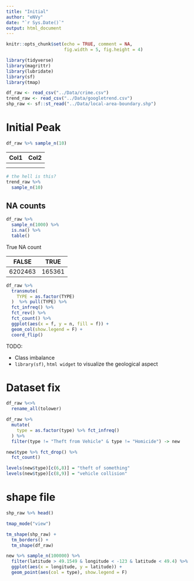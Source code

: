 ```yaml
---
title: "Initial"
author: "eNVy"
date: "`r Sys.Date()`"
output: html_document
---
```


```r
knitr::opts_chunk$set(echo = TRUE, comment = NA,
                      fig.width = 5, fig.height = 4)
```

```r
library(tidyverse)
library(magrittr)
library(lubridate)
library(sf)
library(tmap)

df_raw <- read_csv("../Data/crime.csv")
trend_raw <- read_csv("../Data/googletrend.csv")
shp_raw <- sf::st_read("../Data/local-area-boundary.shp")

```

# Initial Peak

```r
df_raw %>% sample_n(10)
```

| Col1 | Col2 |
|------|------|
|      |      |
|      |      |

```r
# the hell is this?
trend_raw %>% 
  sample_n(10)
```


## NA counts

```r
df_raw %>% 
  sample_n(1000) %>% 
  is.na() %>% 
  table()
```
True NA count

| FALSE | TRUE |
|-------|------|
|6202463|165361|


```r

df_raw %>% 
  transmute(
    TYPE = as.factor(TYPE)
  )  %>% pull(TYPE) %>% 
  fct_infreq() %>% 
  fct_rev() %>% 
  fct_count() %>% 
  ggplot(aes(x = f, y = n, fill = f)) + 
  geom_col(show.legend = F) +  
  coord_flip()
```

TODO:

-   Class imbalance
-   `library(sf)`, `html widget` to visualize the geological aspect

# Dataset fix

```r
df_raw %<>% 
  rename_all(tolower)
```



```r
df_raw %>% 
  mutate(
    type = as.factor(type) %>% fct_infreq()
  ) %>% 
  filter(type != "Theft from Vehicle" & type != "Homicide") -> new

new$type %>% fct_drop() %>% 
  fct_count()
```

```r
levels(new$type)[c(6,8)] = "theft of something"
levels(new$type)[c(8,9)] = "vehicle collision"

```

# shape file

```r
shp_raw %>% head()
```

```r
tmap_mode("view")

tm_shape(shp_raw) + 
  tm_borders() + 
  tm_shape(df_raw)
```


```r
new %>% sample_n(100000) %>% 
  filter(latitude > 49.1549 & longitude < -123 & latitude < 49.4) %>% 
  ggplot(aes(x = longitude, y = latitude)) + 
  geom_point(aes(col = type), show.legend = F)
```

